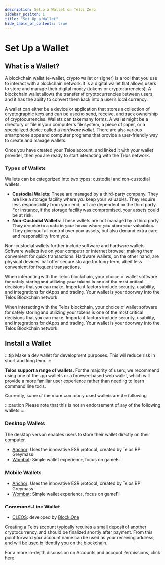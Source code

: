 ```yaml
---
description: Setup a Wallet on Telos Zero
sidebar_positon: 1
title: "Set Up a Wallet"
hide_table_of_contents: true
---
```


# Set Up a Wallet

## What is a Wallet?

A blockchain wallet (e-wallet, crypto wallet or signer) is a tool that you use to interact with a blockchain network. It is a digital wallet that allows users to store and manage their digital money (tokens or cryptocurrencies). A blockchain wallet allows the transfer of cryptocurrencies between users, and it has the ability to convert them back into a user’s local currency.

A wallet can either be a device or application that stores a collection of cryptographic keys and can be used to send, receive, and track ownership of cryptocurrencies. Wallets can take many forms. A wallet might be a directory or file in your computer's file system, a piece of paper, or a specialized device called a _hardware wallet_. There are also various smartphone apps and computer programs that provide a user-friendly way to create and manage wallets.

Once you have created your Telos account, and linked it with your wallet provider, then you are ready to start interacting with the Telos network.

### Types of Wallets

Wallets can be categorized into two types: custodial and non-custodial wallets.

- **Custodial Wallets**: These are managed by a third-party company. They are like a storage facility where you keep your valuables. They require less responsibility from your end, but are dependent on the third party. For instance, if the storage facility was compromised, your assets could be at risk.
- **Non-Custodial Wallets**: These wallets are not managed by a third party. They are akin to a safe in your house where you store your valuables. They give you full control over your assets, but also demand extra care and responsibility from you.

Non-custodial wallets further include software and hardware wallets. Software wallets live on your computer or internet browser, making them convenient for quick transactions. Hardware wallets, on the other hand, are physical devices that offer secure storage for long-term, albeit less convenient for frequent transactions.

When interacting with the Telos blockchain, your choice of wallet software for safely storing and utilizing your tokens is one of the most critical decisions that you can make. Important factors include security, usability, and integrations for dApps and trading. Your wallet is your doorway into the Telos Blockchain network.

When interacting with the Telos blockchain, your choice of wallet software for safely storing and utilizing your tokens is one of the most critical decisions that you can make. Important factors include security, usability, and integrations for dApps and trading. Your wallet is your doorway into the Telos Blockchain network.

## Install a Wallet

:::tip
Make a dev wallet for development purposes. This will reduce risk in short and long term.
:::

**Telos support a range of wallets.** For the majority of users, we recommend using one of the app wallets or a browser-based web wallet, which will provide a more familiar user experience rather than needing to learn command line tools.

Currently, some of the more commonly used wallets are the following

:::caution
Please note that this is not an endorsement of any of the following wallets
:::

### Desktop Wallets

The desktop version enables users to store their wallet directly on their computer.

- [Anchor](https://greymass.com/en/anchor): Uses the innovative ESR protocol, created by Telos BP Greymass
- [Wombat](https://www.wombat.app/): Simple wallet experience, focus on gameFi

### Mobile Wallets

- [Anchor](https://greymass.com/en/anchor): Uses the innovative ESR protocol, created by Telos BP Greymass
- [Wombat](https://www.wombat.app/): Simple wallet experience, focus on gameFi

### Command-Line Wallet

- [CLEOS](/zero/developer-environment/cleos): developed by [Block.One](https://block.one)

Creating a Telos account typically requires a small deposit of another cryptocurrency, and should be finalized shortly after payment. From this point forward your account name can be used as your receiving address, and will be used to identify you on the blockchain.

For a more in-depth discussion on Accounts and account Permissions, click [here](/zero/about/accounts).
